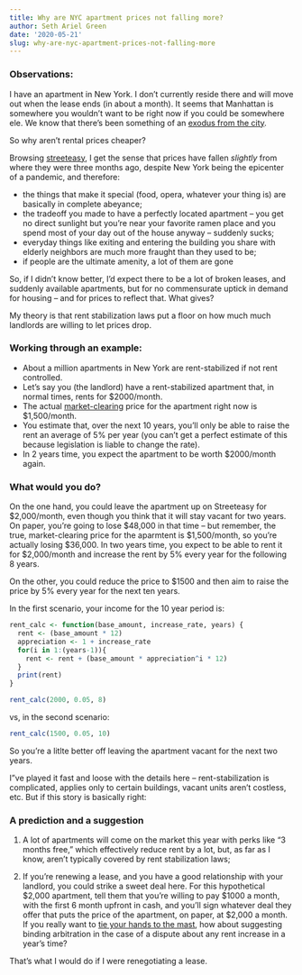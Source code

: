 ```yaml
---
title: Why are NYC apartment prices not falling more?
author: Seth Ariel Green
date: '2020-05-21'
slug: why-are-nyc-apartment-prices-not-falling-more
---
```


### Observations:

I have an apartment in New York. I don't currently reside there and will move out when the lease ends (in about a month). It seems that Manhattan is somewhere you wouldn't want to be right now if you could be somewhere ele. We know that there's been something of an [exodus from the city](https://www.nytimes.com/interactive/2020/05/16/nyregion/nyc-coronavirus-moving-leaving.html).

So why aren't rental prices cheaper? 

Browsing [streeteasy](https://streeteasy.com/for-rent/nyc), I get the sense that prices have fallen _slightly_  from where they were three months ago, despite New York being the epicenter of a pandemic, and therefore:

* the things that make it special (food, opera, whatever your thing is) are basically in complete abeyance;
* the tradeoff you made to have a perfectly located apartment -- you get no direct sunlight but you're near your favorite ramen place and you spend most of your day out of the house anyway -- suddenly sucks;
* everyday things like exiting and entering the building you share with elderly neighbors are much more fraught than they used to be;
* if people are the ultimate amenity, a lot of them are gone

So, if I didn't know better, I'd expect there to be a lot of broken leases, and suddenly available apartments, but for no commensurate uptick in demand for housing -- and for prices to reflect that. What gives? 

My theory is that rent stabilization laws put a floor on how much much landlords are willing to let prices drop.

### Working through an example:

* About a million apartments in New York are rent-stabilized if not rent controlled. 
* Let's say you (the landlord) have a rent-stabilized apartment that, in normal times, rents for \$2000/month.
* The actual [market-clearing](https://en.wikipedia.org/wiki/Market_clearing) price for the apartment right now is \$1,500/month.
* You estimate that, over the next 10 years, you'll only be able to raise the rent an average of 5% per year (you can't get a perfect estimate of this because legislation is liable to change the rate).
* In 2 years time, you expect the apartment to be worth $2000/month again.

### What would you do?

On the one hand, you could leave the apartment up on Streeteasy for \$2,000/month, even though you think that it will stay vacant for two years. On paper, you're going to lose \$48,000 in that time -- but remember, the true, market-clearing price for the aparmtent is $1,500/month, so you're actually losing \$36,000. In two years time, you expect to be able to rent it for \$2,000/month and increase the rent by 5% every year for the following 8 years.

On the other, you could reduce the price to $1500 and then aim to raise the price by 5% every year for the next ten years. 

In the first scenario, your income for the 10 year period is:
```r
rent_calc <- function(base_amount, increase_rate, years) {
  rent <- (base_amount * 12)
  appreciation <- 1 + increase_rate
  for(i in 1:(years-1)){
    rent <- rent + (base_amount * appreciation^i * 12)
  }
  print(rent)
}

rent_calc(2000, 0.05, 8)
```
vs, in the second scenario:

```r
rent_calc(1500, 0.05, 10)
```

So you're a litlte better off leaving the apartment vacant for the next two years.

I"ve played it fast and loose with the details here -- rent-stabilization is complicated, applies only to certain buildings, vacant units aren't costless, etc. But if this story is basically right:

### A prediction and a suggestion

1) A lot of apartments will come on the market this year with perks like "3 months free," which effectively reduce rent by a lot, but, as far as I know, aren't typically covered by rent stabilization laws;

2) If you're renewing a lease, and you have a good relationship with your landlord, you could strike a sweet deal here. For this hypothetical \$2,000 apartment, tell them that you're willing to pay \$1000 a month, with the first 6 month upfront in cash, and you'll sign whatever deal they offer that puts the price of the apartment, on paper, at \$2,000 a month. If you really want to [tie your hands to the mast](https://spectacledavenger.blogspot.com/2010/08/jon-elster-ulysses-and-sirens.html), how about suggesting binding arbitration in the case of a dispute about any rent increase in a year's time? 

That's what I would do if I were renegotiating a lease.